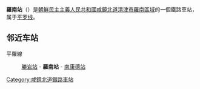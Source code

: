{{unreferenced|time=2015-02-05T15:01:48+00:00}}
{{朝鮮半島車站資訊
|公司色 = blue
|文字色 = 
|站名 = 羅南站
|圖片 = Japanese Soldiers at Ranan station.jpg
|pxl = 
|圖片說明 =
|前一站 = [[勝岩站|勝岩]]
|前一站距離 = 8.3
|後一站距離 = 5.9
|後一站 = [[南康德站|南康德]]
|所屬路線 = [[平罗线|平罗线]]
|距離 = 687.6
|起點站 = [[平壤站|平壤]]
|諺文 = 라남역
|朝鮮漢字 = 羅南驛
|文觀部式 = Ranam-yeok
|馬-賴式 = Ranam-yŏk
|副站名 = 
|車站編號 = 
|停站路線數 = 
|所屬公司 = [[朝鮮民主主義人民共和國鐵道省|朝鮮民主主義人民共和國鐵道省]]
|所在地 =[[咸鏡北道|咸鏡北道]][[清津市|清津市]][[羅南區域|羅南區域]]
|車站構造 = 地面车站
|月台配置 = 
|啟用年月日 =
|廢站年月日 = 
|上下車人次 = 
|統計年度 = 
|轉車 = 
|備註 = 
|全寬備註 = 
}}

'''羅南站'''（{{lang-ko|라남역}}）是[[朝鮮民主主義人民共和國|朝鮮民主主義人民共和國]][[咸鏡北道|咸鏡北道]][[清津市|清津市]][[羅南區域|羅南區域]]的一個鐵路車站，属于[[平罗线|平罗线]]。

==邻近车站==
平羅線
:[[勝岩站|勝岩站]] - '''羅南站''' - [[南康德站|南康德站]]

{{朝鲜铁路小作品}}

{{平羅線}}

[[Category:咸鏡北道鐵路車站|Category:咸鏡北道鐵路車站]]